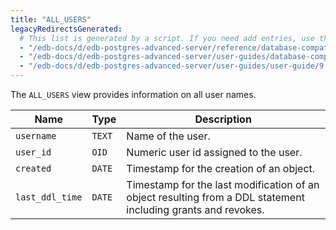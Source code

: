 ```yaml
---
title: "ALL_USERS"
legacyRedirectsGenerated:
  # This list is generated by a script. If you need add entries, use the `legacyRedirects` key.
  - "/edb-docs/d/edb-postgres-advanced-server/reference/database-compatibility-for-oracle-developers-reference-guide/9.6/Database_Compatibility_for_Oracle_Developers_Reference_Guide.1.131.html"
  - "/edb-docs/d/edb-postgres-advanced-server/user-guides/database-compatibility-for-oracle-developers-guide/9.5/Database_Compatibility_for_Oracle_Developers_Guide.1.246.html"
  - "/edb-docs/d/edb-postgres-advanced-server/user-guides/user-guide/9.5/EDB_Postgres_Enterprise_Guide.1.192.html"
---
```


<div id="all_users" class="registered_link"></div>

The `ALL_USERS` view provides information on all user names.

| Name            | Type   | Description                                                                                                    |
| --------------- | ------ | -------------------------------------------------------------------------------------------------------------- |
| `username`      | `TEXT` | Name of the user.                                                                                              |
| `user_id`       | `OID`  | Numeric user id assigned to the user.                                                                          |
| `created`       | `DATE` | Timestamp for the creation of an object.                                                                       |
| `last_ddl_time` | `DATE` | Timestamp for the last modification of an object resulting from a DDL statement including grants and revokes.  |
